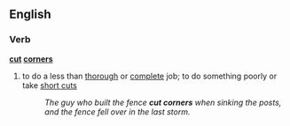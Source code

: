 ==English==
===Verb===
'''[[cut]] [[corners]]'''
#{{idiom}} to do a less than [[thorough]] or [[complete]] job; to do something poorly or take [[short cut]]s
#:''The guy who built the fence '''cut corners''' when sinking the posts, and the fence fell over in the last storm.''